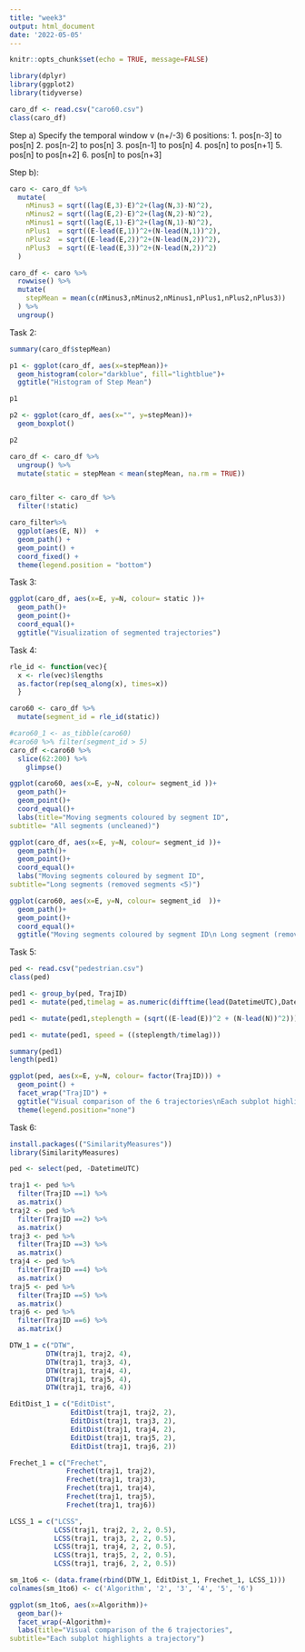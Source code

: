 ```yaml
---
title: "week3"
output: html_document
date: '2022-05-05'
---
```


```r
knitr::opts_chunk$set(echo = TRUE, message=FALSE)
```

```r
library(dplyr)
library(ggplot2)
library(tidyverse)
```


```r
caro_df <- read.csv("caro60.csv")
class(caro_df)
```

Step a) Specify the temporal window v (n+/-3) 6 positions:
1. pos[n-3] to pos[n]
2. pos[n-2] to pos[n]
3. pos[n-1] to pos[n]
4. pos[n] to pos[n+1]
5. pos[n] to pos[n+2]
6. pos[n] to pos[n+3]

Step b):
```r
caro <- caro_df %>% 
  mutate(
    nMinus3 = sqrt((lag(E,3)-E)^2+(lag(N,3)-N)^2),
    nMinus2 = sqrt((lag(E,2)-E)^2+(lag(N,2)-N)^2),
    nMinus1 = sqrt((lag(E,1)-E)^2+(lag(N,1)-N)^2),
    nPlus1  = sqrt((E-lead(E,1))^2+(N-lead(N,1))^2),
    nPlus2  = sqrt((E-lead(E,2))^2+(N-lead(N,2))^2),
    nPlus3  = sqrt((E-lead(E,3))^2+(N-lead(N,2))^2)
  )
```

```r
caro_df <- caro %>%
  rowwise() %>%
  mutate(
    stepMean = mean(c(nMinus3,nMinus2,nMinus1,nPlus1,nPlus2,nPlus3))
  ) %>%
  ungroup() 

```

Task 2:
```r
summary(caro_df$stepMean)
```

```r
p1 <- ggplot(caro_df, aes(x=stepMean))+
  geom_histogram(color="darkblue", fill="lightblue")+
  ggtitle("Histogram of Step Mean")

p1
```

```r
p2 <- ggplot(caro_df, aes(x="", y=stepMean))+
  geom_boxplot()

p2
```


```r
caro_df <- caro_df %>% 
  ungroup() %>%
  mutate(static = stepMean < mean(stepMean, na.rm = TRUE))


caro_filter <- caro_df %>%
  filter(!static)

caro_filter%>%
  ggplot(aes(E, N))  +
  geom_path() +
  geom_point() +
  coord_fixed() +
  theme(legend.position = "bottom")
```

Task 3:
```r
ggplot(caro_df, aes(x=E, y=N, colour= static ))+
  geom_path()+
  geom_point()+
  coord_equal()+
  ggtitle("Visualization of segmented trajectories")
```

Task 4:
```r
rle_id <- function(vec){
  x <- rle(vec)$lengths
  as.factor(rep(seq_along(x), times=x))
  }
```

```r
caro60 <- caro_df %>%
  mutate(segment_id = rle_id(static))
```

```r
#caro60_1 <- as_tibble(caro60)
#caro60 %>% filter(segment_id > 5)
caro_df <-caro60 %>% 
  slice(62:200) %>% 
    glimpse()
```


```r
ggplot(caro60, aes(x=E, y=N, colour= segment_id ))+
  geom_path()+
  geom_point()+
  coord_equal()+
  labs(title="Moving segments coloured by segment ID",
subtitle= "All segments (uncleaned)")
```

```r
ggplot(caro_df, aes(x=E, y=N, colour= segment_id ))+
  geom_path()+
  geom_point()+
  coord_equal()+
  labs("Moving segments coloured by segment ID",
subtitle="Long segments (removed segments <5)")
```


```r
ggplot(caro60, aes(x=E, y=N, colour= segment_id  ))+
  geom_path()+
  geom_point()+
  coord_equal()+
  ggtitle("Moving segments coloured by segment ID\n Long segment (removed segments <5")
```



Task 5:
```r
ped <- read.csv("pedestrian.csv")
class(ped)
```



```r
ped1 <- group_by(ped, TrajID)
ped1 <- mutate(ped,timelag = as.numeric(difftime(lead(DatetimeUTC),DatetimeUTC, units = "secs")))
```

```r
ped1 <- mutate(ped1,steplength = (sqrt((E-lead(E))^2 + (N-lead(N))^2)))
```

```r
ped1 <- mutate(ped1, speed = ((steplength/timelag)))
```


```r
summary(ped1)
length(ped1)
```

```r
ggplot(ped, aes(x=E, y=N, colour= factor(TrajID))) +
  geom_point() +
  facet_wrap("TrajID") +
  ggtitle("Visual comparison of the 6 trajectories\nEach subplot highlights a trajectory")+
  theme(legend.position="none")

```

Task 6: 
```r
install.packages(("SimilarityMeasures"))
library(SimilarityMeasures)
```

```r
ped <- select(ped, -DatetimeUTC)

traj1 <- ped %>%
  filter(TrajID ==1) %>%
  as.matrix()
traj2 <- ped %>%
  filter(TrajID ==2) %>%
  as.matrix()
traj3 <- ped %>%
  filter(TrajID ==3) %>%
  as.matrix()
traj4 <- ped %>%
  filter(TrajID ==4) %>%
  as.matrix()
traj5 <- ped %>%
  filter(TrajID ==5) %>%
  as.matrix()
traj6 <- ped %>%
  filter(TrajID ==6) %>%
  as.matrix()
```

```r
DTW_1 = c("DTW",
         DTW(traj1, traj2, 4),
         DTW(traj1, traj3, 4),
         DTW(traj1, traj4, 4),
         DTW(traj1, traj5, 4),
         DTW(traj1, traj6, 4))

EditDist_1 = c("EditDist",
               EditDist(traj1, traj2, 2),
               EditDist(traj1, traj3, 2),
               EditDist(traj1, traj4, 2),
               EditDist(traj1, traj5, 2),
               EditDist(traj1, traj6, 2))

```

```r
Frechet_1 = c("Frechet",
              Frechet(traj1, traj2),
              Frechet(traj1, traj3),
              Frechet(traj1, traj4),
              Frechet(traj1, traj5),
              Frechet(traj1, traj6))

LCSS_1 = c("LCSS",
           LCSS(traj1, traj2, 2, 2, 0.5),
           LCSS(traj1, traj3, 2, 2, 0.5),
           LCSS(traj1, traj4, 2, 2, 0.5),
           LCSS(traj1, traj5, 2, 2, 0.5),
           LCSS(traj1, traj6, 2, 2, 0.5))
```

```r
sm_1to6 <- (data.frame(rbind(DTW_1, EditDist_1, Frechet_1, LCSS_1)))
colnames(sm_1to6) <- c('Algorithm', '2', '3', '4', '5', '6')

```

```r
ggplot(sm_1to6, aes(x=Algorithm))+
  geom_bar()+
  facet_wrap(~Algorithm)+
  labs(title="Visual comparison of the 6 trajectories",
subtitle="Each subplot highlights a trajectory")
```



